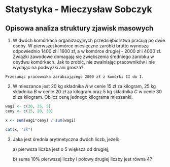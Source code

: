 # Statystyka - Mieczysław Sobczyk

## Opisowa analiza struktury zjawisk masowych

1.  W dwóch komórkach organizacyjnych przedsiębiorstwa pracują po dwie osoby. W pierwszej komórce miesięczne zarobki brutto wynoszą odpowiednio 1400 zł i 1600 zł, a w komórce drugiej - 2000 zł i 4000 zł. Związki zawodowe domagają się zwiększenia średniego zarobku w obydwu komórkach. Jak to zrobić, nie zwalniając pracowników i nie wydając na podwyżki ani grosza?

```
Przesunąć pracownika zarabiającego 2000 zł z komórki II do I.
```

2.  W mieszance jest 20 kg składnika *A* w cenie 15 zł za kilogram, 25 kg składnika *B* w cenie 20 zł za kilogram oraz 5 kg składnika *C* w cenie 30 zł za kilogram. Oblicz cenę jednego kilograma mieszanki.

```r
wagi <- c(20, 25, 5)
ceny <- c(15, 20, 30)

x <- sum(wagi*ceny) / sum(wagi)

cat(x, "zł")
```

3.  Jaka jest średnia arytmetyczna dwóch liczb, jeżeli:

    a\) pierwsza liczba jest o 5 większa od drugiej;

    b\) suma 10% pierwszej liczby i połowy drugiej liczby jest równa 4?
